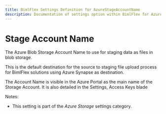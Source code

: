 ```yaml
---
title: BimlFlex Settings Definition for AzureStageAccountName
description: Documentation of settings option within BimlFlex for AzureStageAccountName
---
```

<head>
  <meta name="varigenceProduct" content="BimlFlex"></meta>
  <meta name="varigenceArticleType" content="Reference"></meta>
</head>

# Stage Account Name

The Azure Blob Storage Account Name to use for staging data as files in blob storage.

This is the default destination for the source to staging file upload process for BimlFlex solutions using Azure Synapse as destination.

The Account Name is visible in the Azure Portal as the main name of the Storage Account. It is also detailed in the Settings, Access Keys blade

Notes:

* This setting is part of the *Azure Storage* settings category.

